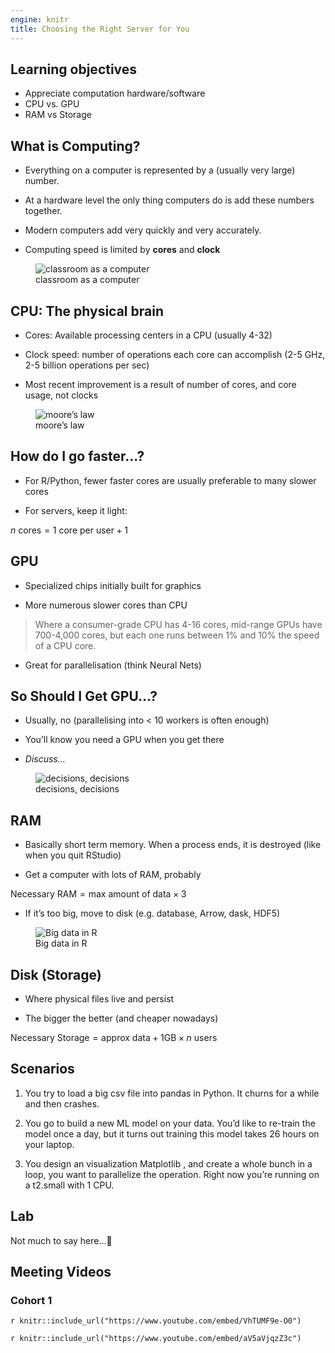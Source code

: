 ```yaml
---
engine: knitr
title: Choosing the Right Server for You
---
```


## Learning objectives

- Appreciate computation hardware/software
- CPU vs. GPU
- RAM vs Storage

## What is Computing? {-}

- Everything on a computer is represented by a (usually very large) number.

- At a hardware level the only thing computers do is add these numbers together.

- Modern computers add very quickly and very accurately.

- Computing speed is limited by **cores** and **clock**

![classroom as a computer](https://content.fortune.com/wp-content/uploads/2017/08/gettyimages-535820805-e1513195741205.jpg)

## CPU: The physical brain {-}

- Cores: Available processing centers in a CPU (usually 4-32)

- Clock speed: number of operations each core can accomplish (2-5 GHz, 2-5 billion operations per sec)

- Most recent improvement is a result of number of cores, and core usage, not clocks

![moore's law](https://upload.wikimedia.org/wikipedia/commons/0/00/Moore%27s_Law_Transistor_Count_1970-2020.png)

## How do I go faster...? {-}

- For R/Python, fewer faster cores are usually preferable to many slower cores

- For servers, keep it light:

$n \textrm{ cores} = 1 \textrm{ core per user} + 1$

## GPU {-}

- Specialized chips initially built for graphics

- More numerous slower cores than CPU

> Where a consumer-grade CPU has 4-16 cores, mid-range GPUs have 700-4,000 cores, but each one runs between 1% and 10% the speed of a CPU core.

- Great for parallelisation (think Neural Nets)

## So Should I Get  GPU...? {-}

- Usually, no (parallelising into < 10 workers is often enough)

- You'll know you need a GPU when you get there

- _Discuss..._

![decisions, decisions](https://study.com/cimages/videopreview/ayh7r7g0ty.jpg)

## RAM {-}

- Basically short term memory. When a process ends, it is destroyed (like when you quit RStudio)

- Get a computer with lots of RAM, probably

$\textrm{Necessary RAM} = \textrm{max amount of data} \times 3$

- If it's too big, move to disk (e.g. database, Arrow, dask, HDF5)

![Big data in R](https://rviews.rstudio.com/post/2019-07-01-3-big-data-paradigms-for-r_files/chunk_pull.png)

## Disk (Storage) {-}

- Where physical files live and persist

- The bigger the better (and cheaper nowadays)

$\textrm{Necessary Storage} = \textrm{approx data} + 1 \textrm{GB} \times n \textrm{ users}$

## Scenarios {-}

1. You try to load a big csv file into pandas in Python. It churns for a while and then crashes.

2. You go to build a new ML model on your data. You’d like to re-train the model once a day, but it turns out training this model takes 26 hours on your laptop.

3. You design an visualization Matplotlib , and create a whole bunch in a loop, you want to parallelize the operation. Right now you’re running on a t2.small with 1 CPU.

## Lab {-}

Not much to say here...🤷

## Meeting Videos {-}

### Cohort 1 {-}

`r knitr::include_url("https://www.youtube.com/embed/VhTUMF9e-O0")`

`r knitr::include_url("https://www.youtube.com/embed/aV5aVjqzZ3c")`
